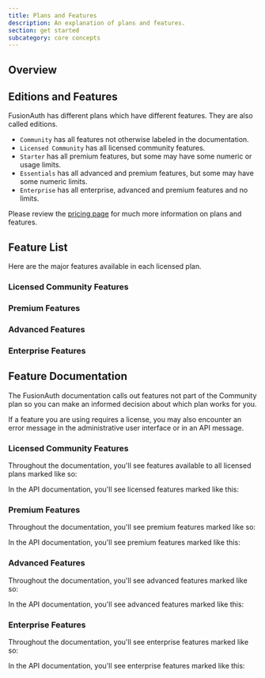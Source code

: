 ```yaml
---
title: Plans and Features
description: An explanation of plans and features.
section: get started
subcategory: core concepts
---
```


## Overview

<LicensingPremiumFeaturesIntro />

## Editions and Features

FusionAuth has different plans which have different features.
They are also called editions.

* `Community` has all features not otherwise labeled in the documentation.
* `Licensed Community` has all licensed community features.
* `Starter` has all premium features, but some may have some numeric or usage limits.
* `Essentials` has all advanced and premium features, but some may have some numeric limits.
* `Enterprise` has all enterprise, advanced and premium features and no limits.

Please review the [pricing page](/pricing) for much more information on plans and features.

## Feature List

Here are the major features available in each licensed plan.

### Licensed Community Features

<Features edition="licensed" />

### Premium Features

<Features edition="premium" />

### Advanced Features

<Features edition="advanced" />

### Enterprise Features

<Features edition="enterprise"/>

## Feature Documentation

The FusionAuth documentation calls out features not part of the Community plan so you can make an informed decision about which plan works for you.

If a feature you are using requires a license, you may also encounter an error message in the administrative user interface or in an API message.

### Licensed Community Features

Throughout the documentation, you'll see features available to all licensed plans marked like so:

<LicensedEditionBlurb version="1.52.0" />

In the API documentation, you'll see licensed features marked like this:

<LicensedEditionBlurbApi feature="this feature" />

### Premium Features

Throughout the documentation, you'll see premium features marked like so:

<PremiumEditionBlurb />

In the API documentation, you'll see premium features marked like this:

<PremiumEditionBlurbApi feature="this feature" />


### Advanced Features

Throughout the documentation, you'll see advanced features marked like so:

<AdvancedEditionBlurb />

In the API documentation, you'll see advanced features marked like this:

<AdvancedEditionBlurbApi feature="this feature" />

### Enterprise Features

Throughout the documentation, you'll see enterprise features marked like so:

<EnterpriseEditionBlurb />

In the API documentation, you'll see enterprise features marked like this:

<EnterpriseEditionBlurbApi feature="this feature" />



